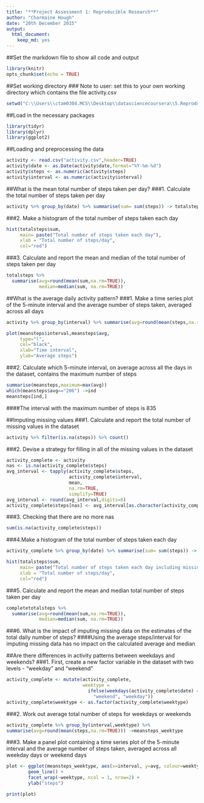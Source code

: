 ```yaml
---
title: "**Project Assessment 1: Reproducible Research**"
author: "Charmaine Hough"
date: "20th December 2015"
output:
  html_document:
    keep_md: yes
---
```




##Set the markdown file to show all code and output
```r
library(knitr)
opts_chunk$set(echo = TRUE)
```




##Set working directory
### Note to user: set this to your own working directory which contains the file activity.csv
```r
setwd("C:\\Users\\ctam0304.MCS\\Desktop\\datasciencecoursera\\5.ReproducibleResearch\\PeerAssessment1")
```




##Load in the necessary packages
```r
library(tidyr)
library(dplyr)
library(ggplot2)
```




##Loading and preprocessing the data
```r
activity <- read.csv("activity.csv",header=TRUE)
activity$date <- as.Date(activity$date,format="%Y-%m-%d")
activity$steps <- as.numeric(activity$steps)
activity$interval <- as.numeric(activity$interval)
```




##What is the mean total number of steps taken per day?
###1. Calculate the total number of steps taken per day
```r
activity %>% group_by(date) %>% summarise(sum= sum(steps)) -> totalsteps
```

###2. Make a histogram of the total number of steps taken each day
```r
hist(totalsteps$sum,
     main= paste("Total number of steps taken each day"),
     xlab = "Total number of steps/day",
     col="red")
```

###3. Calculate and report the mean and median of the total number of steps taken per day
```r
totalsteps %>% 
  summarise(avg=round(mean(sum,na.rm=TRUE)), 
            median=median(sum, na.rm=TRUE))
```




##What is the average daily activity pattern?
###1. Make a time series plot of the 5-minute interval and the average number of steps taken, averaged across all days
```r
activity %>% group_by(interval) %>% summarise(avg=round(mean(steps,na.rm=TRUE))) ->meansteps

plot(meansteps$interval,meansteps$avg,
     type="l",
     col="black",
     xlab="Time interval",
     ylab="Average steps")
```

###2. Calculate which 5-minute interval, on average across all the days in the dataset, contains the maximum number of steps
```r
summarise(meansteps,maximum=max(avg))
which(meansteps$avg=="206") ->ind
meansteps[ind,]
```
####The interval with the maximum number of steps is 835




##Imputing missing values
###1. Calculate and report the total number of missing values in the dataset
```r
activity %>% filter(is.na(steps)) %>% count()
```

###2. Devise a strategy for filling in all of the missing values in the dataset
```r
activity_complete <- activity
nas <- is.na(activity_complete$steps)
avg_interval <- tapply(activity_complete$steps, 
                       activity_complete$interval, 
                       mean, 
                       na.rm=TRUE, 
                       simplify=TRUE)
avg_interval <- round(avg_interval,digits=0)
activity_complete$steps[nas] <- avg_interval[as.character(activity_complete$interval[nas])]
```

###3. Checking that there are no more nas 
```r
sum(is.na(activity_complete$steps))
```


###4.Make a histogram of the total number of steps taken each day
```r
activity_complete %>% group_by(date) %>% summarise(sum= sum(steps)) -> completetotalsteps

hist(totalsteps$sum,
     main= paste("Total number of steps taken each day including missing data"),
     xlab = "Total number of steps/day",
     col="red")
```

###5. Calculate and report the mean and median total number of steps taken per day 
```r
completetotalsteps %>% 
  summarise(avg=round(mean(sum,na.rm=TRUE)), 
            median=median(sum, na.rm=TRUE))
```

###6. What is the impact of imputing missing data on the estimates of the total daily number of steps?
####Using the average steps/interval for imputing missing data has no impact on the calculated average and median




##Are there differences in activity patterns between weekdays and weekends?
###1. First, create a new factor variable in the dataset with two levels - "weekday" and "weekend"
```r
activity_complete <- mutate(activity_complete, 
                            weektype = 
                              ifelse(weekdays(activity_complete$date) == "Saturday" |                               weekdays(activity_complete$date) == "Sunday", 
                                "weekend", "weekday"))
activity_complete$weektype <- as.factor(activity_complete$weektype)
```
###2. Work out average total number of steps for weekdays or weekends
```r
activity_complete %>% group_by(interval,weektype) %>% 
summarise(avg=round(mean(steps,na.rm=TRUE))) ->meansteps_weektype
```

###3. Make a panel plot containing a time series plot of the 5-minute interval and the average number of steps taken, averaged across all weekday days or weekend days 
```r
plot <- ggplot(meansteps_weektype, aes(x=interval, y=avg, colour=weektype)) +
        geom_line() +
        facet_wrap(~weektype, ncol = 1, nrow=2) +
        ylab("steps")

print(plot)
```


